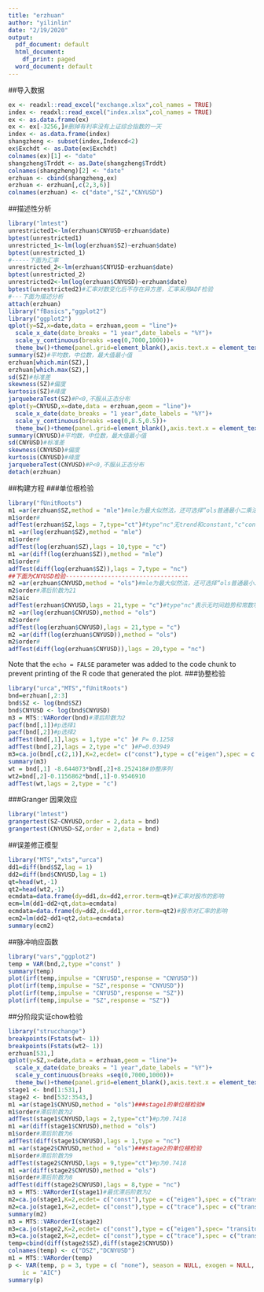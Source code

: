 ```yaml
---
title: "erzhuan"
author: "yilinlin"
date: "2/19/2020"
output:
  pdf_document: default
  html_document:
    df_print: paged
  word_document: default
---
```

##导入数据
```r
ex <- readxl::read_excel("exchange.xlsx",col_names = TRUE)
index <- readxl::read_excel("index.xlsx",col_names = TRUE)
ex <- as.data.frame(ex)
ex <- ex[-3256,]#删掉有利率没有上证综合指数的一天
index <- as.data.frame(index)
shangzheng <- subset(index,Indexcd<2)
ex$Exchdt <- as.Date(ex$Exchdt)
colnames(ex)[1] <- "date"
shangzheng$Trddt <- as.Date(shangzheng$Trddt)
colnames(shangzheng)[2] <- "date"
erzhuan <- cbind(shangzheng,ex)
erzhuan <- erzhuan[,c(2,3,6)]
colnames(erzhuan) <- c("date","SZ","CNYUSD")
```

##描述性分析
```r
library("lmtest")
unrestricted1<-lm(erzhuan$CNYUSD~erzhuan$date)
bptest(unrestricted1)
unrestricted_1<-lm(log(erzhuan$SZ)~erzhuan$date)
bptest(unrestricted_1)
#-----下面为汇率
unrestricted_2<-lm(erzhuan$CNYUSD~erzhuan$date)
bptest(unrestricted_2)
unrestricted2<-lm(log(erzhuan$CNYUSD)~erzhuan$date)
bptest(unrestricted2)#汇率对数变化后不存在异方差，汇率采用ADF检验
#---下面为描述分析
attach(erzhuan)
library("fBasics","ggplot2")
library("ggplot2")
qplot(y=SZ,x=date,data = erzhuan,geom = "line")+
  scale_x_date(date_breaks = "1 year",date_labels = "%Y")+
  scale_y_continuous(breaks =seq(0,7000,1000))+
  theme_bw()+theme(panel.grid=element_blank(),axis.text.x = element_text(angle = 60, hjust = 1))
summary(SZ)#平均数，中位数，最大值最小值
erzhuan[which.min(SZ),]
erzhuan[which.max(SZ),]
sd(SZ)#标准差
skewness(SZ)#偏度
kurtosis(SZ)#峰度
jarqueberaTest(SZ)#P<0,不服从正态分布
qplot(y=CNYUSD,x=date,data = erzhuan,geom = "line")+
  scale_x_date(date_breaks = "1 year",date_labels = "%Y")+
  scale_y_continuous(breaks =seq(0,8.5,0.5))+
  theme_bw()+theme(panel.grid=element_blank(),axis.text.x = element_text(angle = 60, hjust = 1))
summary(CNYUSD)#平均数，中位数，最大值最小值
sd(CNYUSD)#标准差
skewness(CNYUSD)#偏度
kurtosis(CNYUSD)#峰度
jarqueberaTest(CNYUSD)#P<0,不服从正态分布
detach(erzhuan)
```
##构建方程
###单位根检验

```r
library("fUnitRoots")
m1 =ar(erzhuan$SZ,method = "mle")#mle为最大似然法，还可选择“ols普通最小二乘法,yw为矩估计
m1$order#
adfTest(erzhuan$SZ,lags = 7,type="ct")#type"nc"无trend和constant,"c"constant,"ct"constant和trend
m1 =ar(log(erzhuan$SZ),method = "mle")
m1$order#
adfTest(log(erzhuan$SZ),lags = 10,type = "c")
m1 =ar(diff(log(erzhuan$SZ)),method = "mle")
m1$order#
adfTest(diff(log(erzhuan$SZ)),lags = 7,type = "nc")
##下面为CNYUSD检验-----------------------------------
m2 =ar(erzhuan$CNYUSD,method = "ols")#mle为最大似然法，还可选择“ols普通最小二乘法,yw为矩估计
m2$order#滞后阶数为21
m2$aic
adfTest(erzhuan$CNYUSD,lags = 21,type = "c")#type"nc"表示无时间趋势和常数项，"c"表示常数项（默认），"ct"表示有常数项和时间趋势
m2 =ar(log(erzhuan$CNYUSD),method = "ols")
m2$order#
adfTest(log(erzhuan$CNYUSD),lags = 21,type = "c")
m2 =ar(diff(log(erzhuan$CNYUSD)),method = "ols")
m2$order#
adfTest(diff(log(erzhuan$CNYUSD)),lags = 20,type = "nc")
```

Note that the `echo = FALSE` parameter was added to the code chunk to prevent printing of the R code that generated the plot.
###协整检验
```r
library("urca","MTS","fUnitRoots")
bnd=erzhuan[,2:3]
bnd$SZ <- log(bnd$SZ)
bnd$CNYUSD <- log(bnd$CNYUSD)
m3 = MTS::VARorder(bnd)#滞后阶数为2
pacf(bnd[,1])#p选择1
pacf(bnd[,2])#p选择2
adfTest(bnd[,1],lags = 1,type ="c" )# P= 0.1258 
adfTest(bnd[,2],lags = 2,type ="c" )#P=0.03949  
m3=ca.jo(bnd[,c(2,1)],K=2,ecdet= c("const"),type = c("eigen"),spec = c("transitory"))#用的是5-67方程
summary(m3)
wt = bnd[,1] -8.644073*bnd[,2]+8.252418#协整序列
wt2=bnd[,2]-0.1156862*bnd[,1]-0.9546910
adfTest(wt,lags = 2,type = "c")
```
###Granger 因果效应
```r
library("lmtest")
grangertest(SZ~CNYUSD,order = 2,data = bnd)
grangertest(CNYUSD~SZ,order = 2,data = bnd)
```
##误差修正模型
```r
library("MTS","xts","urca")
dd1=diff(bnd$SZ,lag = 1)
dd2=diff(bnd$CNYUSD,lag = 1)
qt=head(wt,-1)
qt2=head(wt2,-1)
ecmdata=data.frame(dy=dd1,dx=dd2,error.term=qt)#汇率对股市的影响
ecm=lm(dd1~dd2+qt,data=ecmdata)
ecmdata=data.frame(dy=dd2,dx=dd1,error.term=qt2)#股市对汇率的影响
ecm2=lm(dd2~dd1+qt2,data=ecmdata)
summary(ecm2)
```
##脉冲响应函数
```r
library("vars","ggplot2")
temp = VAR(bnd,2,type ="const" )
summary(temp)
plot(irf(temp,impulse = "CNYUSD",response = "CNYUSD"))
plot(irf(temp,impulse = "SZ",response = "CNYUSD"))
plot(irf(temp,impulse = "CNYUSD",response = "SZ"))
plot(irf(temp,impulse = "SZ",response = "SZ"))
```
##分阶段实证chow检验
```r
library("strucchange")
breakpoints(Fstats(wt~ 1))
breakpoints(Fstats(wt2~ 1))
erzhuan[531,]
qplot(y=SZ,x=date,data = erzhuan,geom = "line")+
  scale_x_date(date_breaks = "1 year",date_labels = "%Y")+
  scale_y_continuous(breaks =seq(0,7000,1000))+
  theme_bw()+theme(panel.grid=element_blank(),axis.text.x = element_text(angle = 60, hjust = 1))+geom_vline(xintercept=as.numeric(erzhuan$date[531]),linetype=4,color="red")+annotate("text", x=c(erzhuan$date[180],erzhuan$date[1200]), y=4500, label=c("stage I","stageII"),family= "Times", size=10)
stage1 <- bnd[1:531,]
stage2 <- bnd[532:3543,]
m1 =ar(stage1$CNYUSD,method = "ols")###stage1的单位根检验#
m1$order#滞后阶数为2
adfTest(stage1$CNYUSD,lags = 2,type="ct")#p为0.7418
m1 =ar(diff(stage1$CNYUSD),method = "ols")
m1$order#滞后阶数为6
adfTest(diff(stage1$CNYUSD),lags = 1,type = "nc")
m1 =ar(stage2$CNYUSD,method = "ols")###stage2的单位根检验
m1$order#滞后阶数为9
adfTest(stage2$CNYUSD,lags = 9,type="ct")#p为0.7418
m1 =ar(diff(stage2$CNYUSD),method = "ols")
m1$order#滞后阶数为8
adfTest(diff(stage2$CNYUSD),lags = 8,type = "nc")
m3 = MTS::VARorderI(stage1)#最优滞后阶数为2
m2=ca.jo(stage1,K=2,ecdet= c("const"),type = c("eigen"),spec = c("transitory"))#Stage1
m2=ca.jo(stage1,K=2,ecdet= c("const"),type = c("trace"),spec = c("transitory"))
summary(m2)
m3 = MTS::VARorderI(stage2)
m3=ca.jo(stage2,K=2,ecdet= c("const"),type = c("eigen"),spec= "transitory")#stage2
m3=ca.jo(stage2,K=2,ecdet= c("const"),type = c("trace"),spec = c("transitory"))
temp=cbind(diff(stage2$SZ),diff(stage2$CNYUSD))
colnames(temp) <- c("DSZ","DCNYUSD")
m1 = MTS::VARorder(temp)
p <- VAR(temp, p = 3, type = c( "none"), season = NULL, exogen = NULL, lag.max = 3,
    ic = "AIC")
summary(p)
```

